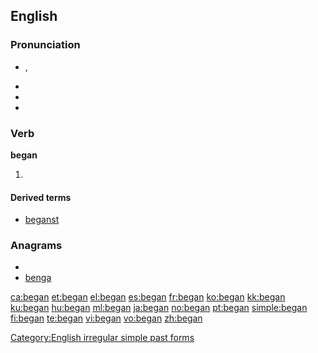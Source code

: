 ==English==

{{rank|since|use|used|252|began|thy|less|till}}

===Pronunciation===
* {{IPA|/bI'gæn/}}, {{SAMPA|/bI"g{n/}}
* {{audio|en-us-began.ogg|Audio (US)}}
* {{rhymes|æn}}
* {{hyphenation|be|gan}}

===Verb===
'''began'''

# {{simple past of|''[[begin]]''}}

====Derived terms====
* [[beganst]]

<!--these belong on the page for "begin"

====Translations====
* Dutch: [[begon]]-->

===Anagrams===
* {{alphagram|abegn}}
* [[benga#English|benga]]


[[Category:English irregular simple past forms]]

[[ca:began]]
[[et:began]]
[[el:began]]
[[es:began]]
[[fr:began]]
[[ko:began]]
[[kk:began]]
[[ku:began]]
[[hu:began]]
[[ml:began]]
[[ja:began]]
[[no:began]]
[[pt:began]]
[[simple:began]]
[[fi:began]]
[[te:began]]
[[vi:began]]
[[vo:began]]
[[zh:began]]